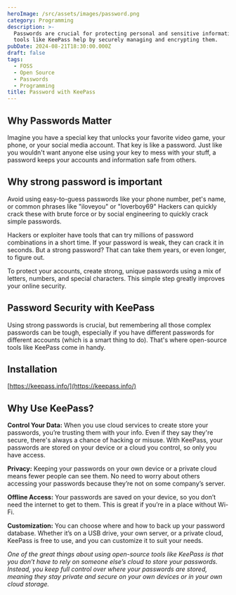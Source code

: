 ```yaml
---
heroImage: /src/assets/images/password.png
category: Programming
description: >-
  Passwords are crucial for protecting personal and sensitive information, and
  tools like KeePass help by securely managing and encrypting them.
pubDate: 2024-08-21T18:30:00.000Z
draft: false
tags:
  - FOSS
  - Open Source
  - Passwords
  - Programming
title: Password with KeePass
---
```


## Why Passwords Matter

Imagine you have a special key that unlocks your favorite video game, your phone, or your social media account. That key is like a password. Just like you wouldn't want anyone else using your key to mess with your stuff, a password keeps your accounts and information safe from others.

## Why strong password is important

Avoid using easy-to-guess passwords like your phone number, pet's name, or common phrases like "iloveyou" or "loverboy69" Hackers can quickly crack these with brute force or by social engineering to quickly crack simple passwords.

Hackers or exploiter have tools that can try millions of password combinations in a short time. If your password is weak, they can crack it in seconds. But a strong password? That can take them years, or even longer, to figure out.

To protect your accounts, create strong, unique passwords using a mix of letters, numbers, and special characters. This simple step greatly improves your online security.

## Password Security with KeePass

Using strong passwords is crucial, but remembering all those complex passwords can be tough, especially if you have different passwords for different accounts (which is a smart thing to do). That's where open-source tools like KeePass come in handy.

## Installation

[https://keepass.info/](https://keepass.info/)

## Why Use KeePass?

**Control Your Data:** When you use cloud services to create store your passwords, you’re trusting them with your info. Even if they say they're secure, there's always a chance of hacking or misuse. With KeePass, your passwords are stored on your device or a cloud you control, so only you have access.

**Privacy:** Keeping your passwords on your own device or a private cloud means fewer people can see them. No need to worry about others accessing your passwords because they’re not on some company’s server.

**Offline Access:** Your passwords are saved on your device, so you don’t need the internet to get to them. This is great if you’re in a place without Wi-Fi.

**Customization:** You can choose where and how to back up your password database. Whether it’s on a USB drive, your own server, or a private cloud, KeePass is free to use, and you can customize it to suit your needs.

_One of the great things about using open-source tools like KeePass is that you don’t have to rely on someone else’s cloud to store your passwords. Instead, you keep full control over where your passwords are stored, meaning they stay private and secure on your own devices or in your own cloud storage._
